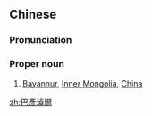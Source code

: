 ==Chinese==
{{zh-forms|s=巴彦淖尔|gloss=-}}

===Pronunciation===
{{zh-pron
|m=Bāyànnào'ěr
|cat=propn
}}

===Proper noun===
{{zh-proper noun}}

# [[Bayannur]], [[Inner Mongolia]], [[China]]

{{zh-cat|Cities}}

[[zh:巴彥淖爾]]